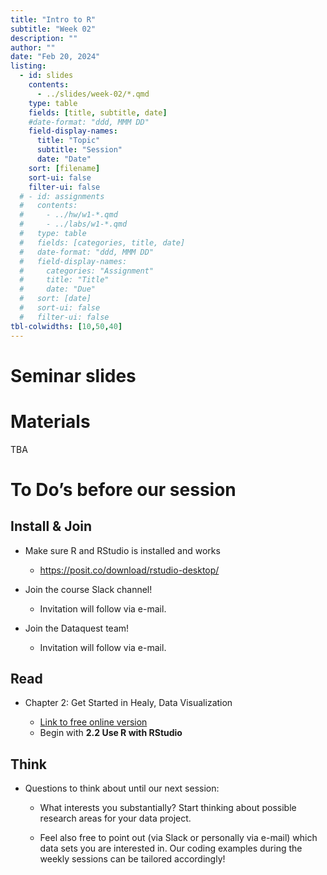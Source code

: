 ```yaml
---
title: "Intro to R"
subtitle: "Week 02"
description: ""
author: ""
date: "Feb 20, 2024"
listing:
  - id: slides
    contents:
      - ../slides/week-02/*.qmd
    type: table
    fields: [title, subtitle, date]
    #date-format: "ddd, MMM DD"
    field-display-names:
      title: "Topic"
      subtitle: "Session"
      date: "Date"
    sort: [filename]
    sort-ui: false
    filter-ui: false
  # - id: assignments
  #   contents:
  #     - ../hw/w1-*.qmd
  #     - ../labs/w1-*.qmd
  #   type: table
  #   fields: [categories, title, date]
  #   date-format: "ddd, MMM DD"
  #   field-display-names:
  #     categories: "Assignment"
  #     title: "Title"
  #     date: "Due"
  #   sort: [date]
  #   sort-ui: false
  #   filter-ui: false
tbl-colwidths: [10,50,40]
---
```


# Seminar slides

::: {#slides}
:::

# Materials

TBA

# To Do's before our session

::: panel-tabset
## Install & Join

-   Make sure R and RStudio is installed and works

    -   <https://posit.co/download/rstudio-desktop/>

-   Join the course Slack channel!

    -   Invitation will follow via e-mail.

-   Join the Dataquest team!

    -   Invitation will follow via e-mail.

## Read

-   Chapter 2: Get Started in Healy, Data Visualization

    -   [Link to free online version](https://socviz.co/gettingstarted.html#gettingstarted)
    -   Begin with **2.2 Use R with RStudio**

## Think

-   Questions to think about until our next session:

    -   What interests you substantially? Start thinking about possible research areas for your data project.

    -   Feel also free to point out (via Slack or personally via e-mail) which data sets you are interested in. Our coding examples during the weekly sessions can be tailored accordingly!
:::
